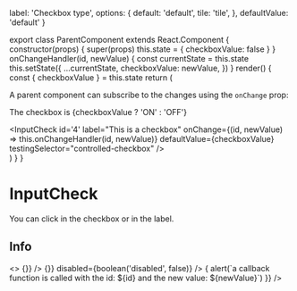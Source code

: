 
  label: 'Checkbox type',
  options: {
    default: 'default',
    tile: 'tile',
  },
  defaultValue: 'default'
}

export class ParentComponent extends React.Component {
  constructor(props) {
    super(props)
    this.state = { checkboxValue: false }
  }
  onChangeHandler(id, newValue) {
    const currentState = this.state
    this.setState({
      ...currentState,
      checkboxValue: newValue,
    })
  }
  render() {
    const { checkboxValue } = this.state
    return (
      <div>
        <Heading>A parent component can subscribe to the changes using the `onChange` prop:</Heading>
        <p>The checkbox is {checkboxValue ? 'ON' : 'OFF'}</p>
        <InputCheck
          id='4'
          label="This is a checkbox"
          onChange={(id, newValue) => this.onChangeHandler(id, newValue)}
          defaultValue={checkboxValue}
          testingSelector="controlled-checkbox"
        />
      </div>
    )
  }
}

<Meta title="InputCheck" component={InputCheck} />

# InputCheck

You can click in the checkbox or in the label.

<Props of={InputCheck} />

## Info
<Preview>
  <Story name="InputCheck">
    <>
      <InputCheck
        label={text('label', 'This is a checkbox label')}
        id={text('id', '1')}
        testingSelector="input-check"
        disabled={boolean('disabled', false)}
        defaultValue={false}
        type={radios(INPUT_CHECKBOX_OPTIONS.label, INPUT_CHECKBOX_OPTIONS.options, INPUT_CHECKBOX_OPTIONS.defaultValue)}
        onChange={() => {}}
      />
      <InputCheck
        id="2"
        testingSelector="input-check-tile"
        label="This is an example of a checkbox tile"
        type="tile"
        onChange={() => {}}
        disabled={boolean('disabled', false)}
      />
      <InputCheck
        id='3'
        testingSelector="input-check-onchange"
        label="This is an example of a checkbox with an onChange callback"
        onChange={(id, newValue) => { alert(`a callback function is called with the id: ${id} and the new value: ${newValue}`) }}
      />
      <ParentComponent/>
    </>
  </Story>
</Preview>
